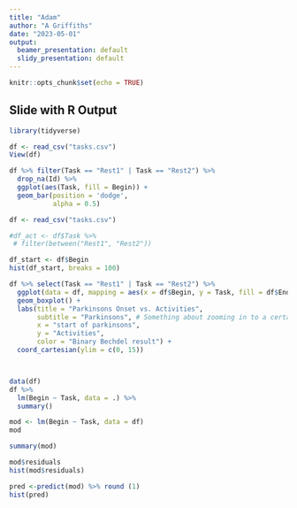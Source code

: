 ```yaml
---
title: "Adam"
author: "A Griffiths"
date: "2023-05-01"
output:
  beamer_presentation: default
  slidy_presentation: default
---
```


```r
knitr::opts_chunk$set(echo = TRUE)
```

## Slide with R Output 

```r
library(tidyverse)

```

```r
df <- read_csv("tasks.csv")
View(df)
```

```r
df %>% filter(Task == "Rest1" | Task == "Rest2") %>%
  drop_na(Id) %>%
  ggplot(aes(Task, fill = Begin)) + 
  geom_bar(position = 'dodge',
           alpha = 0.5)
```

```r
df <- read_csv("tasks.csv")

#df_act <- df$Task %>% 
 # filter(between("Rest1", "Rest2"))

df_start <- df$Begin
hist(df_start, breaks = 100)
```

```r
df %>% select(Task == "Rest1" | Task == "Rest2") %>%
  ggplot(data = df, mapping = aes(x = df$Begin, y = Task, fill = df$End)) +
  geom_boxplot() +
  labs(title = "Parkinsons Onset vs. Activities",
       subtitle = "Parkinsons", # Something about zooming in to a certain level
       x = "start of parkinsons",
       y = "Activities",
       color = "Binary Bechdel result") +
  coord_cartesian(ylim = c(0, 15))




```


```r

data(df)
df %>% 
  lm(Begin ~ Task, data = .) %>%
  summary()

mod <- lm(Begin ~ Task, data = df)
mod

summary(mod)
```
```r
mod$residuals
hist(mod$residuals)
```

```r
pred <-predict(mod) %>% round (1)
hist(pred)
```